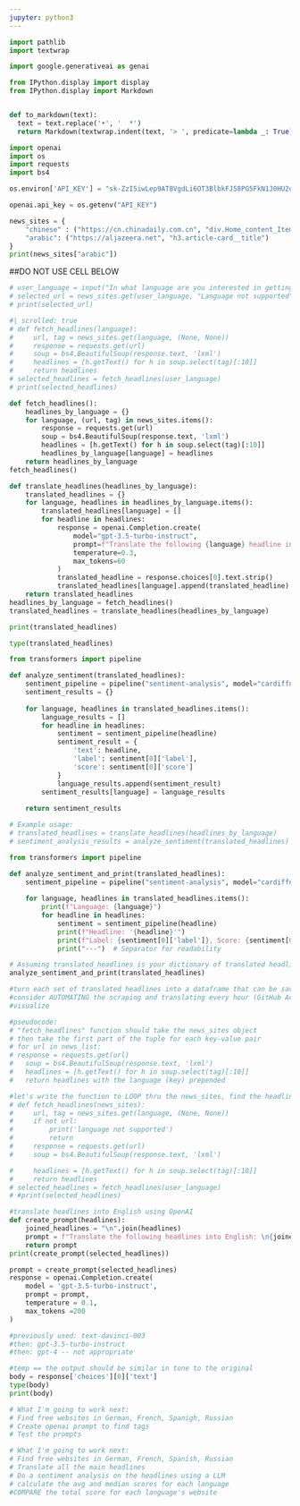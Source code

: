 ```yaml
---
jupyter: python3
---
```


```python
import pathlib
import textwrap

import google.generativeai as genai

from IPython.display import display
from IPython.display import Markdown


def to_markdown(text):
  text = text.replace('•', '  *')
  return Markdown(textwrap.indent(text, '> ', predicate=lambda _: True))
```

```python
import openai
import os
import requests
import bs4
```

```python
os.environ['API_KEY'] = "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"
```

```python
openai.api_key = os.getenv("API_KEY")
```

```python
news_sites = {
    "chinese" : ("https://cn.chinadaily.com.cn", "div.Home_content_Item_Text h1 a"),
    "arabic": ("https://aljazeera.net", "h3.article-card__title")
}
print(news_sites["arabic"])
```

##DO NOT USE CELL BELOW

```python
# user_language = input("In what language are you interested in getting your news?")
# selected_url = news_sites.get(user_language, "Language not supported")
# print(selected_url)
```

```python
#| scrolled: true
# def fetch_headlines(language): 
#     url, tag = news_sites.get(language, (None, None))
#     response = requests.get(url)
#     soup = bs4.BeautifulSoup(response.text, 'lxml')
#     headlines = [h.getText() for h in soup.select(tag)[:10]]
#     return headlines
# selected_headlines = fetch_headlines(user_language)
# print(selected_headlines)
```

```python

def fetch_headlines():
    headlines_by_language = {}
    for language, (url, tag) in news_sites.items():
        response = requests.get(url)
        soup = bs4.BeautifulSoup(response.text, 'lxml')
        headlines = [h.getText() for h in soup.select(tag)[:10]]
        headlines_by_language[language] = headlines
    return headlines_by_language
fetch_headlines()
```

```python
def translate_headlines(headlines_by_language):
    translated_headlines = {}
    for language, headlines in headlines_by_language.items():
        translated_headlines[language] = []
        for headline in headlines:
            response = openai.Completion.create(
                model="gpt-3.5-turbo-instruct",
                prompt=f"Translate the following {language} headline into English: \"{headline}\"",
                temperature=0.3,
                max_tokens=60
            )
            translated_headline = response.choices[0].text.strip()
            translated_headlines[language].append(translated_headline)
    return translated_headlines
headlines_by_language = fetch_headlines()
translated_headlines = translate_headlines(headlines_by_language)
```

```python
print(translated_headlines)
```

```python
type(translated_headlines)
```

```python
from transformers import pipeline

def analyze_sentiment(translated_headlines):
    sentiment_pipeline = pipeline("sentiment-analysis", model="cardiffnlp/twitter-xlm-roberta-base-sentiment")
    sentiment_results = {}
    
    for language, headlines in translated_headlines.items():
        language_results = []
        for headline in headlines:
            sentiment = sentiment_pipeline(headline)
            sentiment_result = {
                'text': headline,
                'label': sentiment[0]['label'],
                'score': sentiment[0]['score']
            }
            language_results.append(sentiment_result)
        sentiment_results[language] = language_results
    
    return sentiment_results

# Example usage:
# translated_headlines = translate_headlines(headlines_by_language)
# sentiment_analysis_results = analyze_sentiment(translated_headlines)
```

```python
from transformers import pipeline

def analyze_sentiment_and_print(translated_headlines):
    sentiment_pipeline = pipeline("sentiment-analysis", model="cardiffnlp/twitter-xlm-roberta-base-sentiment")
    
    for language, headlines in translated_headlines.items():
        print(f"Language: {language}")
        for headline in headlines:
            sentiment = sentiment_pipeline(headline)
            print(f"Headline: '{headline}'")
            print(f"Label: {sentiment[0]['label']}, Score: {sentiment[0]['score']:.2f}")
            print("---")  # Separator for readability

# Assuming translated_headlines is your dictionary of translated headlines
analyze_sentiment_and_print(translated_headlines)
```

```python
#turn each set of translated headlines into a dataframe that can be saved as CSV  
#consider AUTOMATING the scraping and translating every hour (GitHub Actions)
#visualize 
```






```python
#pseudocode:
# "fetch_headlines" function should take the news_sites object
# then take the first part of the tuple for each key-value pair 
# for url in news_list:
# response = requests.get(url)
#   soup = bs4.BeautifulSoup(response.text, 'lxml')
#   headlines = [h.getText() for h in soup.select(tag)[:10]]
#   return headlines with the language (key) prepended 
```

```python
#let's write the function to LOOP thru the news_sites, find the headlines and SPIT OUT several arrays of headlines 
# def fetch_headlines(news_sites): 
#     url, tag = news_sites.get(language, (None, None))
#     if not url:
#         print('language not supported')
#         return
#     response = requests.get(url)
#     soup = bs4.BeautifulSoup(response.text, 'lxml')

#     headlines = [h.getText() for h in soup.select(tag)[:10]]
#     return headlines
# selected_headlines = fetch_headlines(user_language)
# #print(selected_headlines)
```

```python
#translate headlines into English using OpenAI
def create_prompt(headlines):
    joined_headlines = "\n".join(headlines)
    prompt = f"Translate the following headlines into English: \n{joined_headlines}"
    return prompt
print(create_prompt(selected_headlines))

```

```python
prompt = create_prompt(selected_headlines)
response = openai.Completion.create(
    model = 'gpt-3.5-turbo-instruct',
    prompt = prompt, 
    temperature = 0.1,
    max_tokens =200
)

#previously used: text-davinci-003
#then: gpt-3.5-turbo-instruct
#then: gpt-4 -- not appropriate 

#temp == the output should be similar in tone to the original
body = response['choices'][0]['text']
type(body)
print(body)
```


```python
# What I'm going to work next: 
# Find free websites in German, French, Spanigh, Russian
# Create openai prompt to find tags
# Test the prompts 
```

```python
# What I'm going to work next: 
# Find free websites in German, French, Spanish, Russian
# Translate all the main headlines 
# Do a sentiment analysis on the headlines using a LLM
# calculate the avg and median scores for each language
#COMPARE the total score for each language's website 
```



